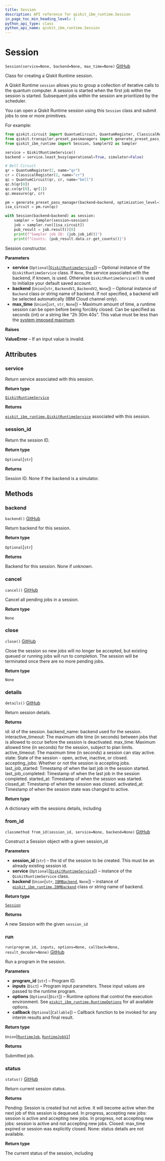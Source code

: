 ```yaml
---
title: Session
description: API reference for qiskit_ibm_runtime.Session
in_page_toc_min_heading_level: 1
python_api_type: class
python_api_name: qiskit_ibm_runtime.Session
---
```


# Session

<span id="qiskit_ibm_runtime.Session" />

`Session(service=None, backend=None, max_time=None)` [GitHub](https://github.com/Qiskit/qiskit-ibm-runtime/tree/stable/0.22/qiskit_ibm_runtime/session.py#L47-L365 "view source code")

Class for creating a Qiskit Runtime session.

A Qiskit Runtime `session` allows you to group a collection of iterative calls to the quantum computer. A session is started when the first job within the session is started. Subsequent jobs within the session are prioritized by the scheduler.

You can open a Qiskit Runtime session using this `Session` class and submit jobs to one or more primitives.

For example:

```python
from qiskit.circuit import QuantumCircuit, QuantumRegister, ClassicalRegister
from qiskit.transpiler.preset_passmanagers import generate_preset_pass_manager
from qiskit_ibm_runtime import Session, SamplerV2 as Sampler

service = QiskitRuntimeService()
backend = service.least_busy(operational=True, simulator=False)

# Bell Circuit
qr = QuantumRegister(2, name="qr")
cr = ClassicalRegister(2, name="cr")
qc = QuantumCircuit(qr, cr, name="bell")
qc.h(qr[0])
qc.cx(qr[0], qr[1])
qc.measure(qr, cr)

pm = generate_preset_pass_manager(backend=backend, optimization_level=1)
isa_circuit = pm.run(qc)

with Session(backend=backend) as session:
    sampler = Sampler(session=session)
    job = sampler.run([isa_circuit])
    pub_result = job.result()[0]
    print(f"Sampler job ID: {job.job_id()}")
    print(f"Counts: {pub_result.data.cr.get_counts()}")
```

Session constructor.

**Parameters**

*   **service** (`Optional`\[[`QiskitRuntimeService`](qiskit_ibm_runtime.QiskitRuntimeService "qiskit_ibm_runtime.qiskit_runtime_service.QiskitRuntimeService")]) – Optional instance of the `QiskitRuntimeService` class. If `None`, the service associated with the backend, if known, is used. Otherwise `QiskitRuntimeService()` is used to initialize your default saved account.
*   **backend** (`Union`\[`str`, `BackendV1`, `BackendV2`, `None`]) – Optional instance of `Backend` class or string name of backend. If not specified, a backend will be selected automatically (IBM Cloud channel only).
*   **max\_time** (`Union`\[`int`, `str`, `None`]) – Maximum amount of time, a runtime session can be open before being forcibly closed. Can be specified as seconds (int) or a string like “2h 30m 40s”. This value must be less than the [system imposed maximum](/run/max-execution-time).

**Raises**

**ValueError** – If an input value is invalid.

## Attributes

<span id="qiskit_ibm_runtime.Session.service" />

### service

Return service associated with this session.

**Return type**

[`QiskitRuntimeService`](qiskit_ibm_runtime.QiskitRuntimeService "qiskit_ibm_runtime.qiskit_runtime_service.QiskitRuntimeService")

**Returns**

[`qiskit_ibm_runtime.QiskitRuntimeService`](qiskit_ibm_runtime.QiskitRuntimeService "qiskit_ibm_runtime.QiskitRuntimeService") associated with this session.

<span id="qiskit_ibm_runtime.Session.session_id" />

### session\_id

Return the session ID.

**Return type**

`Optional`\[`str`]

**Returns**

Session ID. None if the backend is a simulator.

## Methods

### backend

<span id="qiskit_ibm_runtime.Session.backend" />

`backend()` [GitHub](https://github.com/Qiskit/qiskit-ibm-runtime/tree/stable/0.22/qiskit_ibm_runtime/session.py#L235-L243 "view source code")

Return backend for this session.

**Return type**

`Optional`\[`str`]

**Returns**

Backend for this session. None if unknown.

### cancel

<span id="qiskit_ibm_runtime.Session.cancel" />

`cancel()` [GitHub](https://github.com/Qiskit/qiskit-ibm-runtime/tree/stable/0.22/qiskit_ibm_runtime/session.py#L221-L225 "view source code")

Cancel all pending jobs in a session.

**Return type**

`None`

### close

<span id="qiskit_ibm_runtime.Session.close" />

`close()` [GitHub](https://github.com/Qiskit/qiskit-ibm-runtime/tree/stable/0.22/qiskit_ibm_runtime/session.py#L227-L233 "view source code")

Close the session so new jobs will no longer be accepted, but existing queued or running jobs will run to completion. The session will be terminated once there are no more pending jobs.

**Return type**

`None`

### details

<span id="qiskit_ibm_runtime.Session.details" />

`details()` [GitHub](https://github.com/Qiskit/qiskit-ibm-runtime/tree/stable/0.22/qiskit_ibm_runtime/session.py#L271-L307 "view source code")

Return session details.

**Returns**

id: id of the session. backend\_name: backend used for the session. interactive\_timeout: The maximum idle time (in seconds) between jobs that is allowed to occur before the session is deactivated. max\_time: Maximum allowed time (in seconds) for the session, subject to plan limits. active\_timeout: The maximum time (in seconds) a session can stay active. state: State of the session - open, active, inactive, or closed. accepting\_jobs: Whether or not the session is accepting jobs. last\_job\_started: Timestamp of when the last job in the session started. last\_job\_completed: Timestamp of when the last job in the session completed. started\_at: Timestamp of when the session was started. closed\_at: Timestamp of when the session was closed. activated\_at: Timestamp of when the session state was changed to active.

**Return type**

A dictionary with the sessions details, including

### from\_id

<span id="qiskit_ibm_runtime.Session.from_id" />

`classmethod from_id(session_id, service=None, backend=None)` [GitHub](https://github.com/Qiskit/qiskit-ibm-runtime/tree/stable/0.22/qiskit_ibm_runtime/session.py#L327-L352 "view source code")

Construct a Session object with a given session\_id

**Parameters**

*   **session\_id** (`str`) – the id of the session to be created. This must be an already existing session id.
*   **service** (`Optional`\[[`QiskitRuntimeService`](qiskit_ibm_runtime.QiskitRuntimeService "qiskit_ibm_runtime.qiskit_runtime_service.QiskitRuntimeService")]) – instance of the `QiskitRuntimeService` class.
*   **backend** (`Union`\[`str`, [`IBMBackend`](qiskit_ibm_runtime.IBMBackend "qiskit_ibm_runtime.ibm_backend.IBMBackend"), `None`]) – instance of [`qiskit_ibm_runtime.IBMBackend`](qiskit_ibm_runtime.IBMBackend "qiskit_ibm_runtime.IBMBackend") class or string name of backend.

**Return type**

[`Session`](#qiskit_ibm_runtime.Session "qiskit_ibm_runtime.session.Session")

**Returns**

A new Session with the given `session_id`

### run

<span id="qiskit_ibm_runtime.Session.run" />

`run(program_id, inputs, options=None, callback=None, result_decoder=None)` [GitHub](https://github.com/Qiskit/qiskit-ibm-runtime/tree/stable/0.22/qiskit_ibm_runtime/session.py#L169-L219 "view source code")

Run a program in the session.

**Parameters**

*   **program\_id** (`str`) – Program ID.
*   **inputs** (`Dict`) – Program input parameters. These input values are passed to the runtime program.
*   **options** (`Optional`\[`Dict`]) – Runtime options that control the execution environment. See [`qiskit_ibm_runtime.RuntimeOptions`](qiskit_ibm_runtime.RuntimeOptions "qiskit_ibm_runtime.RuntimeOptions") for all available options.
*   **callback** (`Optional`\[`Callable`]) – Callback function to be invoked for any interim results and final result.

**Return type**

`Union`\[[`RuntimeJob`](qiskit_ibm_runtime.RuntimeJob "qiskit_ibm_runtime.runtime_job.RuntimeJob"), [`RuntimeJobV2`](qiskit_ibm_runtime.RuntimeJobV2 "qiskit_ibm_runtime.runtime_job_v2.RuntimeJobV2")]

**Returns**

Submitted job.

### status

<span id="qiskit_ibm_runtime.Session.status" />

`status()` [GitHub](https://github.com/Qiskit/qiskit-ibm-runtime/tree/stable/0.22/qiskit_ibm_runtime/session.py#L245-L269 "view source code")

Return current session status.

**Returns**

Pending: Session is created but not active. It will become active when the next job of this session is dequeued. In progress, accepting new jobs: session is active and accepting new jobs. In progress, not accepting new jobs: session is active and not accepting new jobs. Closed: max\_time expired or session was explicitly closed. None: status details are not available.

**Return type**

The current status of the session, including

